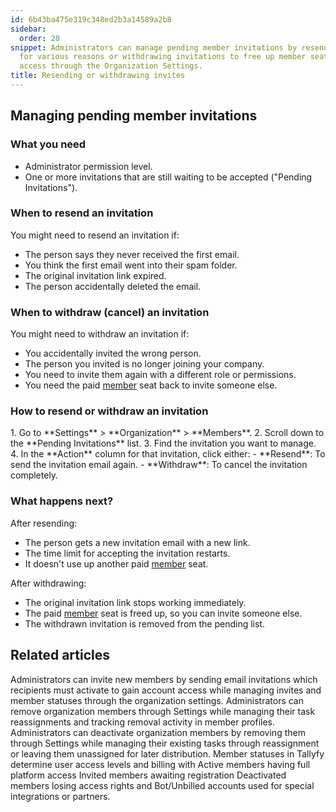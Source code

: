 ```yaml
---
id: 6b43ba475e319c348ed2b3a14589a2b8
sidebar:
  order: 28
snippet: Administrators can manage pending member invitations by resending emails
  for various reasons or withdrawing invitations to free up member seats and cancel
  access through the Organization Settings.
title: Resending or withdrawing invites
---
```



## Managing pending member invitations

### What you need
- Administrator permission level.
- One or more invitations that are still waiting to be accepted ("Pending Invitations").

### When to resend an invitation
You might need to resend an invitation if:
- The person says they never received the first email.
- You think the first email went into their spam folder.
- The original invitation link expired.
- The person accidentally deleted the email.

### When to withdraw (cancel) an invitation
You might need to withdraw an invitation if:
- You accidentally invited the wrong person.
- The person you invited is no longer joining your company.
- You need to invite them again with a different role or permissions.
- You need the paid [member](/products/pro/documenting/members/) seat back to invite someone else.

### How to resend or withdraw an invitation

<Steps>
1. Go to **Settings** > **Organization** > **Members**.
2. Scroll down to the **Pending Invitations** list.
3. Find the invitation you want to manage.
4. In the **Action** column for that invitation, click either:
   - **Resend**: To send the invitation email again.
   - **Withdraw**: To cancel the invitation completely.
</Steps>

### What happens next?

After resending:
- The person gets a new invitation email with a new link.
- The time limit for accepting the invitation restarts.
- It doesn't use up another paid [member](/products/pro/documenting/members/) seat.

After withdrawing:
- The original invitation link stops working immediately.
- The paid [member](/products/pro/documenting/members/) seat is freed up, so you can invite someone else.
- The withdrawn invitation is removed from the pending list.


## Related articles
<CardGrid>
<LinkTitleCard header="<b>Members > Invite and activate members</b>" href="/products/pro/documenting/members/how-to-invite-and-activate-members-on-tallyfy/" > Administrators can invite new members by sending email invitations which recipients must activate to gain account access while managing invites and member statuses through the organization settings. </LinkTitleCard>
<LinkTitleCard header="<b>Org Settings > Remove a member</b>" href="/products/pro/settings/org-settings/how-can-i-remove-a-member-from-my-tallyfy-organization/" > Administrators can remove organization members through Settings while managing their task reassignments and tracking removal activity in member profiles. </LinkTitleCard>
<LinkTitleCard header="<b>Members > How to remove a member</b>" href="/products/pro/documenting/members/how-can-i-remove-a-member-from-my-tallyfy-organization/" > Administrators can deactivate organization members by removing them through Settings while managing their existing tasks through reassignment or leaving them unassigned for later distribution. </LinkTitleCard>
<LinkTitleCard header="<b>Org Settings > Understanding Member Statuses</b>" href="/products/pro/settings/org-settings/understanding-member-statuses/" > Member statuses in Tallyfy determine user access levels and billing with Active members having full platform access Invited members awaiting registration Deactivated members losing access rights and Bot/Unbilled accounts used for special integrations or partners. </LinkTitleCard>
</CardGrid>